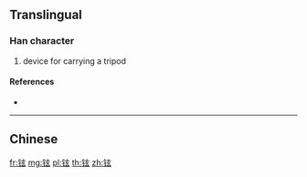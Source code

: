 {{character info/new}}
{{also|鉉}}
==Translingual==

===Han character===
{{Han char|rn=167|rad=钅|as=05|sn=10|four=|canj=CYVI,OPYVI,XCYVI}}

# device for carrying a tripod

====References====
* {{Han ref|kx=1328.061|hdz=64191.010|uh=94C9|ud=38089}}

----

==Chinese==
{{zh-see|鉉}}

[[fr:铉]]
[[mg:铉]]
[[pl:铉]]
[[th:铉]]
[[zh:铉]]